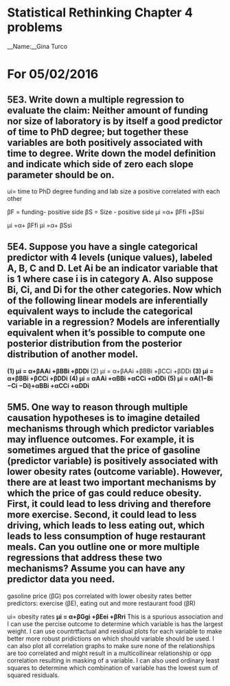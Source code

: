 # Statistical Rethinking Chapter 4 problems

__Name:__Gina Turco


# For 05/02/2016

## 5E3. Write down a multiple regression to evaluate the claim: Neither amount of funding nor size of laboratory is by itself a good predictor of time to PhD degree; but together these variables are both positively associated with time to degree. Write down the model definition and indicate which side of zero each slope parameter should be on.

ui= time to PhD degree
funding and lab size a positive correlated with each other

βF = funding- positive side
βS = Size - positive side
μi =α+ βFfi +βSsi


μi =α+ βFfi
μi =α+ βSsi


## 5E4. Suppose you have a single categorical predictor with 4 levels (unique values), labeled A, B, C and D. Let Ai be an indicator variable that is 1 where case i is in category A. Also suppose Bi, Ci, and Di for the other categories. Now which of the following linear models are inferentially equivalent ways to include the categorical variable in a regression? Models are inferentially equivalent when it’s possible to compute one posterior distribution from the posterior distribution of another model.

**(1) μi = α+βAAi +βBBi +βDDi**
(2) μi = α+βAAi +βBBi +βCCi +βDDi
**(3) μi = α+βBBi +βCCi +βDDi**
**(4) μi = αAAi +αBBi +αCCi +αDDi**
**(5) μi = αA(1−Bi −Ci −Di)+αBBi +αCCi +αDDi**


## 5M5. One way to reason through multiple causation hypotheses is to imagine detailed mechanisms through which predictor variables may influence outcomes. For example, it is sometimes argued that the price of gasoline (predictor variable) is positively associated with lower obesity rates (outcome variable). However, there are at least two important mechanisms by which the price of gas could reduce obesity. First, it could lead to less driving and therefore more exercise. Second, it could lead to less driving, which leads to less eating out, which leads to less consumption of huge restaurant meals. Can you outline one or more multiple regressions that address these two mechanisms? Assume you can have any predictor data you need.

gasoline price (βG) pos correlated with lower obesity rates 
better predictors: exercise (βE), eating out and more restaurant food (βR)

ui= obesity rates
**μi = α+βGgi +βEei +βRri**
This is a spurious association and I can use the  percise outcome to determine which variable is has the largest weight. I can use countrtfactual and residual plots for each variable to make better more robust pridictions on which should variable should be used. I can also plot all correlation graphs to make sure none of the relationships are too correlated and might result in a multicollinear relationship or opp correlation resulting in masking of a variable. I can also used ordinary least squares to determine which combination of variable has the lowest sum of squared residuals. 
